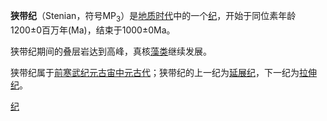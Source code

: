 {{Unreferenced|time=2012-11-12T05:41:02+00:00}}

'''狭带纪'''（Stenian，符号MP<sub>3</sub>）是[[地质时代|地质时代]]中的一个[[纪|纪]]，开始于同位素年龄1200±0百万年(Ma)，结束于1000±0Ma。

狭带纪期间的叠层岩达到高峰，真核[[藻类|藻类]]继续发展。

狭带纪属于[[前寒武纪|前寒武纪]][[元古宙|元古宙]][[中元古代|中元古代]]；狭带纪的上一纪为[[延展纪|延展纪]]，下一纪为[[拉伸纪|拉伸纪]]。

[[Category:地质年代|纪]]

{{Proterozoic Footer}}
{{geol-stub}}